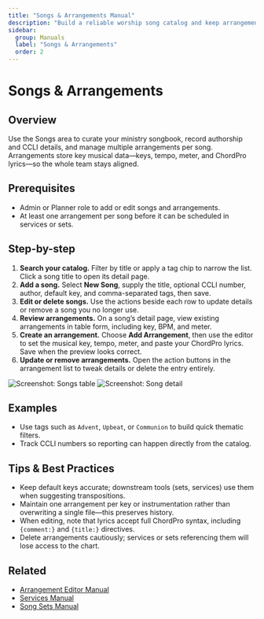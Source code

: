 ```yaml
---
title: "Songs & Arrangements Manual"
description: "Build a reliable worship song catalog and keep arrangements in sync."
sidebar:
  group: Manuals
  label: "Songs & Arrangements"
  order: 2
---
```


# Songs & Arrangements

## Overview
Use the Songs area to curate your ministry songbook, record authorship and CCLI details, and manage multiple arrangements per song. Arrangements store key musical data—keys, tempo, meter, and ChordPro lyrics—so the whole team stays aligned.

## Prerequisites
- Admin or Planner role to add or edit songs and arrangements.
- At least one arrangement per song before it can be scheduled in services or sets.

## Step-by-step
1. **Search your catalog.** Filter by title or apply a tag chip to narrow the list. Click a song title to open its detail page.
2. **Add a song.** Select **New Song**, supply the title, optional CCLI number, author, default key, and comma-separated tags, then save.
3. **Edit or delete songs.** Use the actions beside each row to update details or remove a song you no longer use.
4. **Review arrangements.** On a song’s detail page, view existing arrangements in table form, including key, BPM, and meter.
5. **Create an arrangement.** Choose **Add Arrangement**, then use the editor to set the musical key, tempo, meter, and paste your ChordPro lyrics. Save when the preview looks correct.
6. **Update or remove arrangements.** Open the action buttons in the arrangement list to tweak details or delete the entry entirely.

![Screenshot: Songs table](../images/songs-arrangements-step-1.png)
![Screenshot: Song detail](../images/songs-arrangements-step-2.png)

## Examples
- Use tags such as `Advent`, `Upbeat`, or `Communion` to build quick thematic filters.
- Track CCLI numbers so reporting can happen directly from the catalog.

## Tips & Best Practices
- Keep default keys accurate; downstream tools (sets, services) use them when suggesting transpositions.
- Maintain one arrangement per key or instrumentation rather than overwriting a single file—this preserves history.
- When editing, note that lyrics accept full ChordPro syntax, including `{comment:}` and `{title:}` directives.
- Delete arrangements cautiously; services or sets referencing them will lose access to the chart.

## Related
- [Arrangement Editor Manual](./arrangement-editor)
- [Services Manual](./services)
- [Song Sets Manual](./song-sets)
